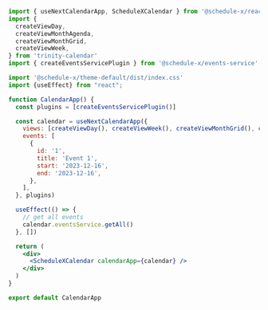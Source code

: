 ```jsx
import { useNextCalendarApp, ScheduleXCalendar } from '@schedule-x/react'
import {
  createViewDay,
  createViewMonthAgenda,
  createViewMonthGrid,
  createViewWeek,
} from 'trinity-calendar'
import { createEventsServicePlugin } from '@schedule-x/events-service'

import '@schedule-x/theme-default/dist/index.css'
import {useEffect} from "react";

function CalendarApp() {
  const plugins = [createEventsServicePlugin()]

  const calendar = useNextCalendarApp({
    views: [createViewDay(), createViewWeek(), createViewMonthGrid(), createViewMonthAgenda()],
    events: [
      {
        id: '1',
        title: 'Event 1',
        start: '2023-12-16',
        end: '2023-12-16',
      },
    ],
  }, plugins)

  useEffect(() => {
    // get all events
    calendar.eventsService.getAll()
  }, [])

  return (
    <div>
      <ScheduleXCalendar calendarApp={calendar} />
    </div>
  )
}

export default CalendarApp
```
